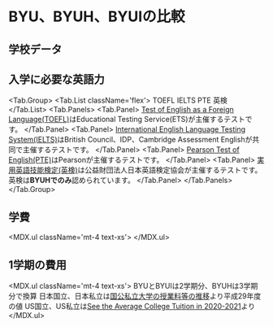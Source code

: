 

# BYU、BYUH、BYUIの比較


## 学校データ

<SchoolDataTable />


## 入学に必要な英語力

<Tab.Group>
  <Tab.List className='flex'>
    <Tab>
      <span className='font-bold'>TOEFL</span>
    </Tab>
    <Tab>
      <span className='font-bold'>IELTS</span>
    </Tab>
    <Tab>
      <span className='font-bold'>PTE</span>
    </Tab>
    <Tab>
      <span className='font-bold'>英検</span>
    </Tab>
  </Tab.List>
  <Tab.Panels>
    <Tab.Panel>
      <EnglishRequirementByExamTable exam='TOEFL' data={ENGLISH_REQUIREMENT_BY_EXAM.TOEFL} />
      [Test of English as a Foreign Language(TOEFL)](https://www.toefl-ibt.jp)はEducational Testing Service(ETS)が主催するテストです。
    </Tab.Panel>
    <Tab.Panel>
      <EnglishRequirementByExamTable exam='IELTS' data={ENGLISH_REQUIREMENT_BY_EXAM.IELTS} />
      [International English Language Testing System(IELTS)](https://www.eiken.or.jp/ielts/)はBritish Council、IDP、Cambridge Assessment Englishが共同で主催するテストです。
    </Tab.Panel>
    <Tab.Panel>
      <EnglishRequirementByExamTable exam='PTE' data={ENGLISH_REQUIREMENT_BY_EXAM.PTE} />
      [Pearson Test of English(PTE)](https://pearsonpte.com/japanese)はPearsonが主催するテストです。
    </Tab.Panel>
    <Tab.Panel>
      <EnglishRequirementByExamTable exam='英検' data={ENGLISH_REQUIREMENT_BY_EXAM.EIKEN} />
      [実用英語技能検定(英検)](https://www.eiken.or.jp/eiken/)は公益財団法人日本英語検定協会が主催するテストです。
      英検は**BYUHでのみ**認められています。
    </Tab.Panel>
  </Tab.Panels>
</Tab.Group>


## 学費

<div className='flex flex-row space-x-4'>
  <CurrencySwitchControl />
  <LDSSwitchControl />
</div>

<div className='h-96 lg:h-120'>
  <TuitionBarChart />
</div>

<MDX.ul className='mt-4 text-xs'>
  <Footnote>
    <ExrateAnnotation />
  </Footnote>
</MDX.ul>


## 1学期の費用

<div className='flex flex-row space-x-4'>
  <CurrencySwitchControl />
  <LDSSwitchControl />
</div>

<CostTable />

<MDX.ul className='mt-4 text-xs'>
  <Footnote>
    <ExrateAnnotation />
  </Footnote>
  <Footnote>BYUとBYUIは2学期分、BYUHは3学期分で換算</Footnote>
  <Footnote>日本国立、日本私立は[国公私立大学の授業料等の推移](https://www.mext.go.jp/a_menu/koutou/shinkou/07021403/__icsFiles/afieldfile/2017/12/26/1399613_03.pdf)より平成29年度の値</Footnote>
  <Footnote>US国立、US私立は[See the Average College Tuition in 2020-2021](https://www.usnews.com/education/best-colleges/paying-for-college/articles/paying-for-college-infographic)より</Footnote>
</MDX.ul>
